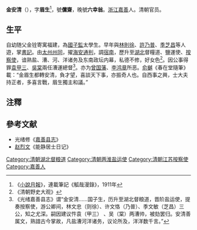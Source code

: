 '''金安清'''（{{bd|？||1920年||J}}），字'''眉生'''<ref>《[[小說月報|小說月報]]》，連載筆記《觚哉漫錄》，1911年</ref>，號'''儻齋'''，晚號'''六幸翁'''。[[浙江|浙江]][[嘉善|嘉善]]人。清朝官员。

==生平==
自幼随父金铨寄寓福建，為[[國子監|國子監]]太學生。早年與[[林則徐|林則徐]]、[[許乃普|許乃普]]、[[季芝昌|季芝昌]]等人遊，掌[[書記|書記]]。由[[太州|太州]][[州同|州同]]，擢[[海安|海安]][[通判|通判]]，調[[宿南|宿南]]，歷升至[[湖北|湖北]]督糧道、鹽運使、[[按察使|按察使]]，谙熟盐、漕、河、洋诸务及东南政坛内幕，私德不修，好女色<ref>《清朝野史大观》</ref>。因公事得罪[[袁甲三|袁甲三]]、[[吳棠|吳棠]]兩任漕運總督<ref>《光绪嘉善县志》谓“金安清……国子生，历升至湖北督粮道，晋阶盐运使，提奏按察使，游公卿间，林文忠（则徐）、许文恪（乃普）、季文敏（芝昌）三公，知之尤深。嗣因建议忤袁（甲三） 、吴（棠）两漕帅，被劾罢归。安清善属文，熟諳古今掌故，凡盐漕河洋诸务，议论所及，洋洋数千言。”</ref>。亦为[[曾国藩|曾国藩]]、[[李鸿章|李鸿章]]所恶。[[俞樾|俞樾]]《春在堂隨筆》載：“金眉生都轉安清，負才望，喜談天下事，亦振奇人也。自西事之興，士大夫持正者，多喜言戰，眉生獨主和議。”

==注釋==
{{reflist}}

==參考文献==
* 光绪修《[[嘉善县志|嘉善县志]]》
* [[赵烈文|赵烈文]]《能静居士日记》

{{DEFAULTSORT:Jin金}}
[[Category:清朝湖北督粮道|Category:清朝湖北督粮道]]
[[Category:清朝两淮盐运使|Category:清朝两淮盐运使]]
[[Category:清朝江苏按察使|Category:清朝江苏按察使]]
[[Category:嘉善人|Category:嘉善人]]